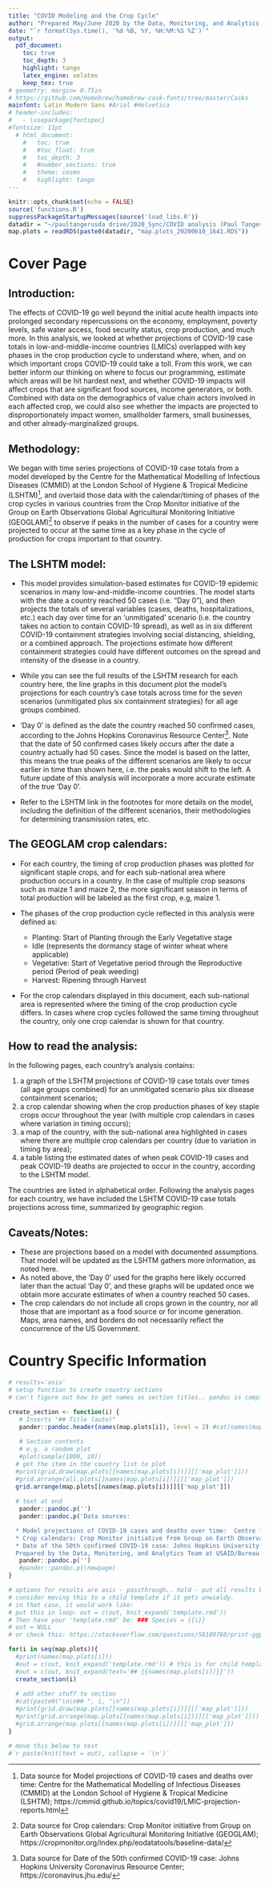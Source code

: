 ```yaml
---
title: "COVID Modeling and the Crop Cycle"
author: "Prepared May/June 2020 by the Data, Monitoring, and Analytics Team at USAID/RFS"
date: "`r format(Sys.time(), '%d %B, %Y, %H:%M:%S %Z')`"
output:
  pdf_document:
    toc: true
    toc_depth: 3
    highlight: tango
    latex_engine: xelatex
    keep_tex: true
# geometry: margin= 0.75in
# https://github.com/Homebrew/homebrew-cask-fonts/tree/master/Casks
mainfont: Latin Modern Sans #Arial #Helvetica
# header-includes:
#   - \usepackage{fontspec}
#fontsize: 11pt
  # html_document:
    #   toc: true
    #   #toc_float: true
    #   toc_depth: 3
    #   #number_sections: true
    #   theme: cosmo
    #   highlight: tango
---
```


```r
knitr::opts_chunk$set(echo = FALSE)
source('functions.R')
suppressPackageStartupMessages(source('load_libs.R'))
datadir = "~/paultangerusda drive/2020_Sync/COVID analysis (Paul Tanger)/data/"
map.plots = readRDS(paste0(datadir, "map.plots_20200610_1641.RDS"))
```
\newpage
# Cover Page
## Introduction:
The effects of COVID-19 go well beyond the initial acute health impacts into prolonged secondary repercussions on the economy, employment, poverty levels, safe water access, food security status, crop production, and much more.  In this analysis, we looked at whether projections of COVID-19 case totals in low-and-middle-income countries (LMICs) overlapped with key phases in the crop production cycle to understand where, when, and on which important crops COVID-19 could take a toll.  From this work, we can better inform our thinking on where to focus our programming, estimate which areas will be hit hardest next, and whether COVID-19 impacts will affect crops that are significant food sources, income generators, or both.  Combined with data on the demographics of value chain actors involved in each affected crop, we could also see whether the impacts are projected to disproportionately impact women, smallholder farmers, small businesses, and other already-marginalized groups. 

## Methodology:
We began with time series projections of COVID-19 case totals from a model developed by the Centre for the Mathematical Modelling of Infectious Diseases (CMMID) at the London School of Hygiene & Tropical Medicine (LSHTM)^[Data source for Model projections of COVID-19 cases and deaths over time:  Centre for the Mathematical Modelling of Infectious Diseases (CMMID) at the London School of Hygiene & Tropical Medicine (LSHTM); https://cmmid.github.io/topics/covid19/LMIC-projection-reports.html], and overlaid those data with the calendar/timing of phases of the crop cycles in various countries from the Crop Monitor initiative of the Group on Earth Observations Global Agricultural Monitoring Initiative (GEOGLAM)^[Data source for Crop calendars:  Crop Monitor initiative from Group on Earth Observations Global Agricultural Monitoring Initiative (GEOGLAM); https://cropmonitor.org/index.php/eodatatools/baseline-data/] to observe if peaks in the number of cases for a country were projected to occur at the same time as a key phase in the cycle of production for crops important to that country.

## The LSHTM model:
* This model provides simulation-based estimates for COVID-19 epidemic scenarios in many low-and-middle-income countries.  The model starts with the date a country reached 50 cases (i.e. “Day 0”), and then projects the totals of several variables (cases, deaths, hospitalizations, etc.) each day over time for an ‘unmitigated’ scenario (i.e. the country takes no action to contain COVID-19 spread), as well as in six different COVID-19 containment strategies involving social distancing, shielding, or a combined approach.  The projections estimate how different containment strategies could have different outcomes on the spread and intensity of the disease in a country.  

* While you can see the full results of the LSHTM research for each country here, the line graphs in this document plot the model’s projections for each country’s case totals across time for the seven scenarios (unmitigated plus six containment strategies) for all age groups combined.  

* ‘Day 0’ is defined as the date the country reached 50 confirmed cases, according to the Johns Hopkins Coronavirus Resource Center^[Data source for Date of the 50th confirmed COVID-19 case:  Johns Hopkins University Coronavirus Resource Center; https://coronavirus.jhu.edu/].  Note that the date of 50 confirmed cases likely occurs after the date a country actually had 50 cases.  Since the model is based on the latter, this means the true peaks of the different scenarios are likely to occur earlier in time than shown here, i.e. the peaks would shift to the left.  A future update of this analysis will incorporate a more accurate estimate of the true ‘Day 0’.

* Refer to the LSHTM link in the footnotes for more details on the model, including the definition of the different scenarios, their methodologies for determining transmission rates, etc.

## The GEOGLAM crop calendars:
* For each country, the timing of crop production phases was plotted for significant staple crops, and for each sub-national area where production occurs in a country.  In the case of multiple crop seasons such as maize 1 and maize 2, the more significant season in terms of total production will be labeled as the first crop, e.g, maize 1.

* The phases of the crop production cycle reflected in this analysis were defined as:

  + Planting: Start of Planting through the Early Vegetative stage
  + Idle (represents the dormancy stage of winter wheat where applicable)
  + Vegetative: Start of Vegetative period through the Reproductive period (Period of peak weeding)
  + Harvest: Ripening through Harvest

* For the crop calendars displayed in this document, each sub-national area is represented where the timing of the crop production cycle differs.  In cases where crop cycles followed the same timing throughout the country, only one crop calendar is shown for that country.

## How to read the analysis:
In the following pages, each country’s analysis contains:  

1. a graph of the LSHTM projections of COVID-19 case totals over times (all age groups combined) for an unmitigated scenario plus six disease containment scenarios;
2. a crop calendar showing when the crop production phases of key staple crops occur throughout the year (with multiple crop calendars in cases where variation in timing occurs);
3. a map of the country, with the sub-national area highlighted in cases where there are multiple crop calendars per country (due to variation in timing by area);
4. a table listing the estimated dates of when peak COVID-19 cases and peak COVID-19 deaths are projected to occur in the country, according to the LSHTM model.

The countries are listed in alphabetical order.  Following the analysis pages for each country, we have included the LSHTM COVID-19 case totals projections across time, summarized by geographic region.

## Caveats/Notes:
* These are projections based on a model with documented assumptions.  That model will be updated as the LSHTM gathers more information, as noted here.
* As noted above, the ‘Day 0’ used for the graphs here likely occurred later than the actual ‘Day 0’, and these graphs will be updated once we obtain more accurate estimates of when a country reached 50 cases.
* The crop calendars do not include all crops grown in the country, nor all those that are important as a food source or for income generation.
Maps, area names, and borders do not necessarily reflect the concurrence of the US Government.

<div style="page-break-after: always;"></div>

# Country Specific Information

```r
# results='asis'
# setup function to create country sections
# can't figure out how to get names as section titles.. pandoc is complicated

create_section <- function(i) {
   # Inserts "## Title (auto)"
   pander::pandoc.header(names(map.plots[i]), level = 2) #cat(names(map.plots[i]))
  
   # Section contents
   # e.g. a random plot
   #plot(sample(1000, 10))
  # get the item in the country list to plot
  #print(grid.draw(map.plots[[names(map.plots[i])]][['map_plot']]))
  #grid.arrange(all.plots[[names(map.plots[i])]][['map_plot']])
  grid.arrange(map.plots[[names(map.plots[i])]][['map_plot']])
  
  # text at end
   pander::pandoc.p('')
   pander::pandoc.p('Data sources:

  * Model projections of COVID-19 cases and deaths over time:  Centre for the Mathematical Modelling of Infectious Diseases (CMMID) at the London School of Hygiene & Tropical Medicine (LSHTM); https://cmmid.github.io/topics/covid19/LMIC-projection-reports.html
  * Crop calendars: Crop Monitor initiative from Group on Earth Observations Global Agricultural Monitoring Initiative (GEOGLAM); https://cropmonitor.org/index.php/eodatatools/baseline-data/
  * Date of the 50th confirmed COVID-19 case: Johns Hopkins University Coronavirus Resource Center; https://coronavirus.jhu.edu/
  Prepared by the Data, Monitoring, and Analytics Team at USAID/Bureau for Resilience and Food Security; https://www.usaid.gov/who-we-are/organization/bureaus/bureau-resilience-and-food-security.  For questions on this analysis, please contact RFSAnalyticsQueries@usaid.gov.')
   pander::pandoc.p('')
   #pander::pandoc.p(\newpage)
}
```

```r
# options for results are asis - passthrough.. hold - put all results below code
# consider moving this to a child template if it gets unwieldy.
# in that case, it would work like:
# put this in loop: out = c(out, knit_expand('template.rmd'))
# Then have your 'template.rmd' be: ### Species = {{i}}
# out = NULL
# or check this: https://stackoverflow.com/questions/58189760/print-ggplot2-and-lm-objects-in-a-loop-in-rmarkdown

for(i in seq(map.plots)){
  #print(names(map.plots[i]))
  #out = c(out, knit_expand('template.rmd')) # this is for child template option
  #out = c(out, knit_expand(text='## {{names(map.plots[i])}}'))
  create_section(i)
  
  # add other stuff to section
  #cat(paste0("\n\n## ", i, "\n"))
  #print(grid.draw(map.plots[[names(map.plots[i])]][['map_plot']]))
  #print(grid.arrange(map.plots[[names(map.plots[i])]][['map_plot']]))
  #grid.arrange(map.plots[[names(map.plots[i])]][['map_plot']])
}

# move this below to test
#`r paste(knit(text = out), collapse = '\n')`
```



